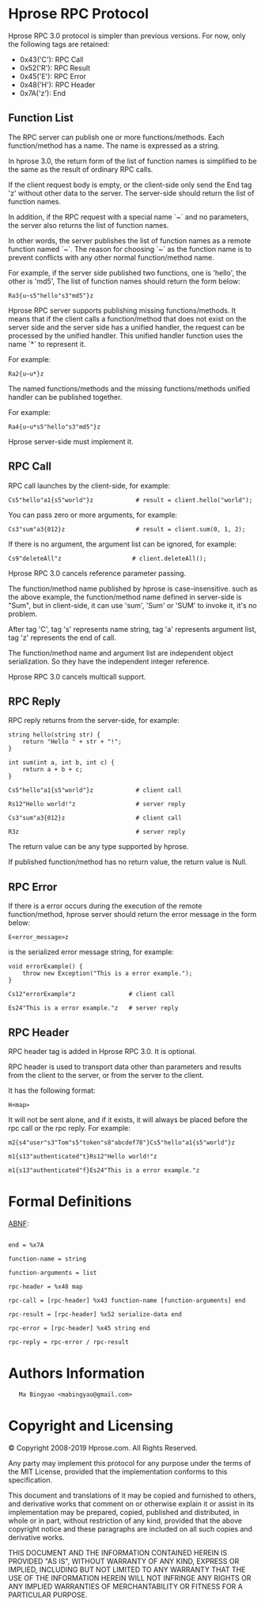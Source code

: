=Hprose RPC Protocol=

Hprose RPC 3.0 protocol is simpler than previous versions. For now, only the following tags are retained:

* 0x43('C'): RPC Call
* 0x52('R'): RPC Result
* 0x45('E'): RPC Error
* 0x48('H'): RPC Header
* 0x7A('z'): End

==Function List==

The RPC server can publish one or more functions/methods. Each function/method has a name. The name is expressed as a string.

In hprose 3.0, the return form of the list of function names is simplified to be the same as the result of ordinary RPC calls.

If the client request body is empty, or the client-side only send the End tag 'z' without other data to the server. The server-side should return the list of function names.

In addition, if the RPC request with a special name `~` and no parameters, the server also returns the list of function names.

In other words, the server publishes the list of function names as a remote function named `~`. The reason for choosing `~` as the function name is to prevent conflicts with any other normal function/method name.

For example, if the server side published two functions, one is 'hello', the other is 'md5', The list of function names should return the form below:

<pre>
Ra3{u~s5"hello"s3"md5"}z
</pre>

Hprose RPC server supports publishing missing functions/methods. It means that if the client calls a function/method that does not exist on the server side and the server side has a unified handler, the request can be processed by the unified handler. This unified handler function uses the name `*` to represent it.

For example:

<pre>
Ra2{u~u*}z
</pre>

The named functions/methods and the missing functions/methods unified handler can be published together.

For example:

<pre>
Ra4{u~u*s5"hello"s3"md5"}z
</pre>

Hprose server-side must implement it.

==RPC Call==

RPC call launches by the client-side, for example:

<pre>
Cs5"hello"a1{s5"world"}z            # result = client.hello("world");
</pre>

You can pass zero or more arguments, for example:

<pre>
Cs3"sum"a3{012}z                    # result = client.sum(0, 1, 2);
</pre>

If there is no argument, the argument list can be ignored, for example:

<pre>
Cs9"deleteAll"z                    # client.deleteAll();
</pre>

Hprose RPC 3.0 cancels reference parameter passing.

The function/method name published by hprose is case-insensitive. such as the above example, the function/method name defined in server-side is "Sum", but in client-side, it can use 'sum', 'Sum' or 'SUM' to invoke it, it's no problem.

After tag 'C', tag 's' represents name string, tag 'a' represents argument list, tag 'z' represents the end of call.

The function/method name and argument list are independent object serialization. So they have the independent integer reference.

Hprose RPC 3.0 cancels multicall support.

==RPC Reply==

RPC reply returns from the server-side, for example:

<pre>
string hello(string str) {
    return "Hello " + str + "!";
}

int sum(int a, int b, int c) {
    return a + b + c;
}
</pre>

<pre>
Cs5"hello"a1{s5"world"}z            # client call

Rs12"Hello world!"z                 # server reply

Cs3"sum"a3{012}z                    # client call

R3z                                 # server reply
</pre>

The return value can be any type supported by hprose.

If published function/method has no return value, the return value is Null.

==RPC Error==

If there is a error occurs during the execution of the remote function/method, hprose server should return the error message in the form below:

<pre>
E<error_message>z
</pre>

<code><error_message></code> is the serialized error message string, for example:

<pre>
void errorExample() {
    throw new Exception("This is a error example.");
}
</pre>

<pre>
Cs12"errorExample"z               # client call

Es24"This is a error example."z   # server reply
</pre>

==RPC Header==

RPC header tag is added in Hprose RPC 3.0. It is optional.

RPC header is used to transport data other than parameters and results from the client to the server, or from the server to the client.

It has the following format:

<pre>
H<map>
</pre>

It will not be sent alone, and if it exists, it will always be placed before the rpc call or the rpc reply. For example:

<pre>
m2{s4"user"s3"Tom"s5"token"s8"abcdef78"}Cs5"hello"a1{s5"world"}z
</pre>

<pre>
m1{s13"authenticated"t}Rs12"Hello world!"z
</pre>

<pre>
m1{s13"authenticated"f}Es24"This is a error example."z
</pre>

=Formal Definitions=

[http://tools.ietf.org/html/rfc4234 ABNF]:
<pre>

end = %x7A

function-name = string

function-arguments = list

rpc-header = %x48 map

rpc-call = [rpc-header] %x43 function-name [function-arguments] end

rpc-result = [rpc-header] %x52 serialize-data end

rpc-error = [rpc-header] %x45 string end

rpc-reply = rpc-error / rpc-result

</pre>

=Authors Information=

 	Ma Bingyao <mabingyao@gmail.com>

=Copyright and Licensing=

© Copyright 2008-2019 Hprose.com. All Rights Reserved.

Any party may implement this protocol for any purpose under the terms of the MIT License, provided that the implementation conforms to this specification. 

This document and translations of it may be copied and furnished to others, and derivative works that comment on or otherwise explain it or assist in its implementation may be prepared, copied, published and distributed, in whole or in part, without restriction of any kind, provided that the above copyright notice and these paragraphs are included on all such copies and derivative works.

THIS DOCUMENT AND THE INFORMATION CONTAINED HEREIN IS PROVIDED "AS IS", WITHOUT WARRANTY OF ANY KIND, EXPRESS OR IMPLIED, INCLUDING BUT NOT LIMITED TO ANY WARRANTY THAT THE USE OF THE INFORMATION HEREIN WILL NOT INFRINGE ANY RIGHTS OR ANY IMPLIED WARRANTIES OF MERCHANTABILITY OR FITNESS FOR A PARTICULAR PURPOSE.
